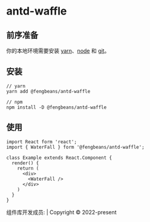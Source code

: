 
<Meta title="快速开始" />

<style>{`
  .title {
    text-align: center;
  }
  .footer {
    position:absolute;
    bottom:20px;
    text-align: center;
    font-size: 12px;
  }
`}</style>

<h1 className="title">antd-waffle</h1>

## 前序准备

你的本地环境需要安装 [yarn](https://yarnpkg.com)、[node](http://nodejs.org/) 和 [git](https://git-scm.com/)。

## 安装

```
// yarn
yarn add @fengbeans/antd-waffle

// npm
npm install -D @fengbeans/antd-waffle

```

## 使用

```
import React form 'react';
import { WaterFall } form '@fengbeans/antd-waffle';

class Example extends React.Component {
  render() {
    return (
      <div>
        <WaterFall />
      </div>
    )
  }
}

```

<div class="footer">组件库开发成员: | Copyright © 2022-present</div>
